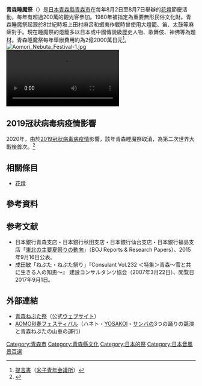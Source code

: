 {{NoteTA
|G1=Medicine
}}
'''青森睡魔祭'''（{{jpn|j=青森ねぶた祭|hg=あおもり ねぶたまつり|rm=Aomori nebutamatsuri}}）是[[日本|日本]][[青森縣|青森縣]][[青森市|青森市]]在每年8月2日至8月7日舉辦的[[花燈|花燈]]節慶活動，每年有超過200萬的觀光客參加。1980年被指定為重要無形民俗文化財。青森睡魔祭起源於8世紀時坂上田村麻呂和蝦夷作戰時曾使用大燈籠、笛、太鼓等麻痺對手。現在睡魔祭的燈籠多以日本或中國傳說級歷史人物、歌舞伎、神佛等為題材。青森睡魔祭每年舉辦費用約為2億2000萬日元<ref>[http://tokyop.com/yjc/2004/matsuri_teigensho/matsuri_teigensho.pdf 提言書]{{dead link|date=十一月 2017 |bot=InternetArchiveBot }}（[[米子市|米子]][[日本青年会議所|青年会議所]]）</ref>。
[[File:Aomori_Nebuta_Festival-1.jpg|thumb]]
[[File:Aomori-nebuta-float-aug-2012.ogv|thumb]]

== 2019冠狀病毒病疫情影響 ==
2020年，由於[[2019冠狀病毒病日本疫情|2019冠狀病毒病疫情]]影響，該年青森睡魔祭取消，為第二次世界大戰後首次。<ref>{{cite news|title=青森ねぶた祭、戦後初の中止　新型コロナで|url=https://www.nikkei.com/article/DGXMZO57815580Y0A400C2000000/}}</ref>

== 相關條目 ==
*[[花燈|花燈]]

== 參考資料 ==
{{reflist}}

== 参考文献 ==
*日本銀行青森支店・日本銀行秋田支店・日本銀行仙台支店・日本銀行福島支店「[http://www3.boj.or.jp/sendai/shiryou/2015/matsuri15.pdf 東北の主要夏祭りの動向]」（BOJ Reports & Research Papers）、2015年9月16日公表。
*成田敏「ねぶた・ねぷた祭り」『Consulant Vol.232 ＜特集＞青森〜雪と共に生きる人の知恵〜』 建設コンサルタンツ協会（2007年3月22日）、閲覧日 2017年9月1日。

== 外部連結 ==
{{Commons|Category:Aomori Nebuta Festival}}
*[https://www.nebuta.or.jp/ 青森ねぶた祭]（公式[[ウェブサイト|ウェブサイト]]）
*[http://www.harufes.com/index.html AOMORI春フェスティバル]（ハネト・[[YOSAKOI|YOSAKOI]]・[[サンバ_(ブラジル)|サンバ]]の3つの踊りの競演と青森ねぶたの山車の運行）
{{DEFAULTSORT:Aomori Nebutasai}}
[[Category:青森市|Category:青森市]]
[[Category:青森縣文化|Category:青森縣文化]]
[[Category:日本的祭|Category:日本的祭]]
[[Category:日本音風景百選|Category:日本音風景百選]]